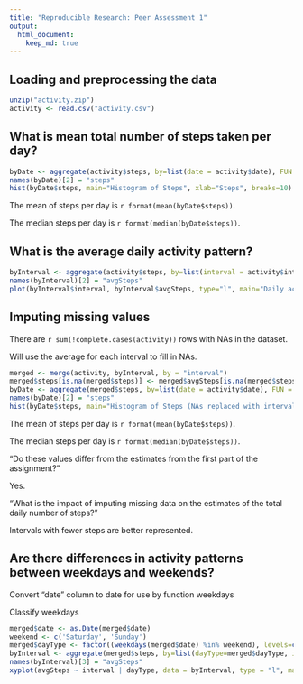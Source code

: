 ```yaml
---
title: "Reproducible Research: Peer Assessment 1"
output: 
  html_document:
    keep_md: true
---
```



## Loading and preprocessing the data
```r
unzip("activity.zip")
activity <- read.csv("activity.csv")
```


## What is mean total number of steps taken per day?
```r
byDate <- aggregate(activity$steps, by=list(date = activity$date), FUN = sum, na.rm=TRUE, na.action=NULL)
names(byDate)[2] = "steps"
hist(byDate$steps, main="Histogram of Steps", xlab="Steps", breaks=10)
```

The mean of steps per day is `r format(mean(byDate$steps))`.

The median steps per day is `r format(median(byDate$steps))`.


## What is the average daily activity pattern?
```r
byInterval <- aggregate(activity$steps, by=list(interval = activity$interval), FUN = mean, na.rm=TRUE, na.action=NULL)
names(byInterval)[2] = "avgSteps"
plot(byInterval$interval, byInterval$avgSteps, type="l", main="Daily activity", xlab= "Interval", ylab="Mean of Steps", col="blue")
```



## Imputing missing values
There are `r sum(!complete.cases(activity))` rows with NAs in the dataset.

Will use the average for each interval to fill in NAs.

```r
merged <- merge(activity, byInterval, by = "interval")
merged$steps[is.na(merged$steps)] <- merged$avgSteps[is.na(merged$steps)]
byDate <- aggregate(merged$steps, by=list(date = activity$date), FUN = sum)
names(byDate)[2] = "steps"
hist(byDate$steps, main="Histogram of Steps (NAs replaced with interval mean)", xlab="Steps", breaks=10)
```

The mean of steps per day is `r format(mean(byDate$steps))`.

The median steps per day is `r format(median(byDate$steps))`.

"Do these values differ from the estimates from the first part of the assignment?"

Yes.
 
"What is the impact of imputing missing data on the estimates of the total daily number of steps?"

Intervals with fewer steps are better represented.
 
## Are there differences in activity patterns between weekdays and weekends?

Convert "date" column to date for use by function weekdays

Classify weekdays

```r
merged$date <- as.Date(merged$date)
weekend <- c('Saturday', 'Sunday')
merged$dayType <- factor((weekdays(merged$date) %in% weekend), levels=c(TRUE, FALSE), labels=c('weekend', 'weekday'))
byInterval <- aggregate(merged$steps, by=list(dayType=merged$dayType, interval = merged$interval), FUN = mean)
names(byInterval)[3] = "avgSteps"
xyplot(avgSteps ~ interval | dayType, data = byInterval, type = "l", main="Weekday vs weekend", ylab="Mean of Steps", layout=c(1,2))
```